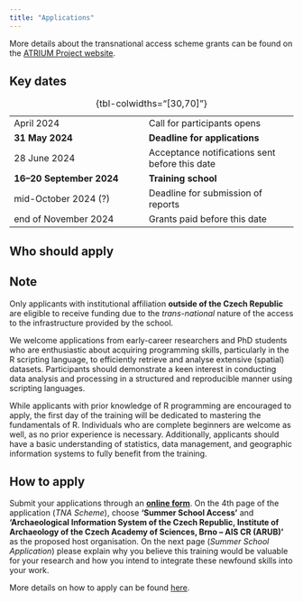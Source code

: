 ```yaml
---
title: "Applications"
---
```


<!-- ::: {.callout-note}
Apply using the online form [here](https://docs.google.com/forms/d/e/1FAIpQLSctI5Dw7VhUmVKQxSj7lPwGWCvEKU3oI5YlRi0Y1MihDKTXGg/viewform).
::: -->

More details about the transnational access scheme grants can be found on the [ATRIUM Project website](https://atrium-research.eu/travel-grants/){.external}.

## Key dates 

|                               |                                |
|-----------------------------  |--------------------------------|
| April 2024                    | Call for participants opens    |
| **31 May 2024**               | **Deadline for applications**  |
| 28 June 2024                  | Acceptance notifications sent before this date |
| **16--20 September 2024**     | **Training school**            |
| mid-October 2024 (?)          | Deadline for submission of reports |
| end of November 2024          | Grants paid before this date   |

: {tbl-colwidths="[30,70]"}

<!-- ::: -->

## Who should apply

::: {.callout-tip}

## Note

Only applicants with institutional affiliation **outside of the Czech Republic** are eligible to receive funding due to the *trans-national* nature of the access to the infrastructure provided by the school.
:::

We welcome applications from early-career researchers and PhD students who are enthusiastic about acquiring programming skills, particularly in the R scripting language, to efficiently retrieve and analyse extensive (spatial) datasets. 
Participants should demonstrate a keen interest in conducting data analysis and processing in a structured and reproducible manner using scripting languages. 

While applicants with prior knowledge of R programming are encouraged to apply, the first day of the training will be dedicated to mastering the fundamentals of R. 
Individuals who are complete beginners are welcome as well, as no prior experience is necessary. 
Additionally, applicants should have a basic understanding of statistics, data management, and geographic information systems to fully benefit from the training.


## How to apply

Submit your applications through an [**online form**](https://docs.google.com/forms/d/e/1FAIpQLSctI5Dw7VhUmVKQxSj7lPwGWCvEKU3oI5YlRi0Y1MihDKTXGg/viewform){.external}. 
On the 4th page of the application (*TNA Scheme*), choose **'Summer School Access'** and **'Archaeological Information System of the Czech Republic, Institute of Archaeology of the Czech Academy of Sciences, Brno -- AIS CR (ARUB)'** as the proposed host organisation.
On the next page (*Summer School Application*) please explain why you believe this training would be valuable for your research and how you intend to integrate these newfound skills into your work.

More details on how to apply can be found [here](https://atrium-research.eu/tna-application-process/){.external}.
